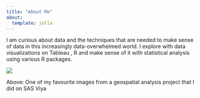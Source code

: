 ```yaml
---
title: "About Me"
about:
  template: jolla
---
```


I am curious about data and the techniques that are needed to make sense of data in this increasingly data-overwhelmed world. I explore with data visualizations on Tableau , R and make sense of it with statistical analysis using various R packages.

![](images/Snapshot of Geo Map of Trip Origin Locations  4 Nov 2023 at 02.23.13 pm.png)

Above: One of my favourite images from a geospatial analysis project that I did on SAS Viya
